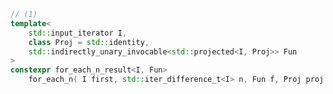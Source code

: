 ```cpp
// (1)
template<
	std::input_iterator I,
	class Proj = std::identity,
	std::indirectly_unary_invocable<std::projected<I, Proj>> Fun
>
constexpr for_each_n_result<I, Fun>
    for_each_n( I first, std::iter_difference_t<I> n, Fun f, Proj proj = {});
```
